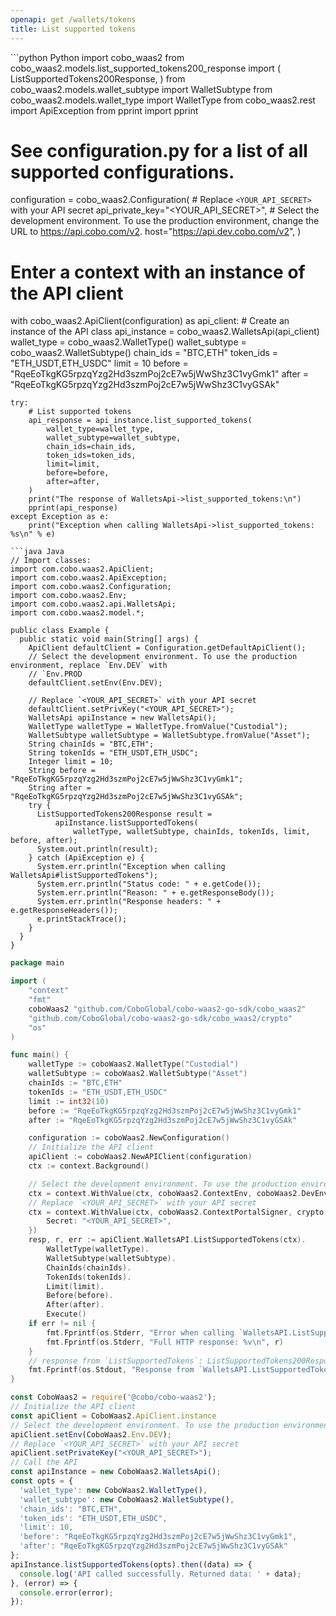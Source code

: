 ```yaml
---
openapi: get /wallets/tokens
title: List supported tokens
---
```


<RequestExample>
```python Python
import cobo_waas2
from cobo_waas2.models.list_supported_tokens200_response import (
    ListSupportedTokens200Response,
)
from cobo_waas2.models.wallet_subtype import WalletSubtype
from cobo_waas2.models.wallet_type import WalletType
from cobo_waas2.rest import ApiException
from pprint import pprint

# See configuration.py for a list of all supported configurations.
configuration = cobo_waas2.Configuration(
    # Replace `<YOUR_API_SECRET>` with your API secret
    api_private_key="<YOUR_API_SECRET>",
    # Select the development environment. To use the production environment, change the URL to https://api.cobo.com/v2.
    host="https://api.dev.cobo.com/v2",
)
# Enter a context with an instance of the API client
with cobo_waas2.ApiClient(configuration) as api_client:
    # Create an instance of the API class
    api_instance = cobo_waas2.WalletsApi(api_client)
    wallet_type = cobo_waas2.WalletType()
    wallet_subtype = cobo_waas2.WalletSubtype()
    chain_ids = "BTC,ETH"
    token_ids = "ETH_USDT,ETH_USDC"
    limit = 10
    before = "RqeEoTkgKG5rpzqYzg2Hd3szmPoj2cE7w5jWwShz3C1vyGmk1"
    after = "RqeEoTkgKG5rpzqYzg2Hd3szmPoj2cE7w5jWwShz3C1vyGSAk"

    try:
        # List supported tokens
        api_response = api_instance.list_supported_tokens(
            wallet_type=wallet_type,
            wallet_subtype=wallet_subtype,
            chain_ids=chain_ids,
            token_ids=token_ids,
            limit=limit,
            before=before,
            after=after,
        )
        print("The response of WalletsApi->list_supported_tokens:\n")
        pprint(api_response)
    except Exception as e:
        print("Exception when calling WalletsApi->list_supported_tokens: %s\n" % e)

```
```java Java
// Import classes:
import com.cobo.waas2.ApiClient;
import com.cobo.waas2.ApiException;
import com.cobo.waas2.Configuration;
import com.cobo.waas2.Env;
import com.cobo.waas2.api.WalletsApi;
import com.cobo.waas2.model.*;

public class Example {
  public static void main(String[] args) {
    ApiClient defaultClient = Configuration.getDefaultApiClient();
    // Select the development environment. To use the production environment, replace `Env.DEV` with
    // `Env.PROD
    defaultClient.setEnv(Env.DEV);

    // Replace `<YOUR_API_SECRET>` with your API secret
    defaultClient.setPrivKey("<YOUR_API_SECRET>");
    WalletsApi apiInstance = new WalletsApi();
    WalletType walletType = WalletType.fromValue("Custodial");
    WalletSubtype walletSubtype = WalletSubtype.fromValue("Asset");
    String chainIds = "BTC,ETH";
    String tokenIds = "ETH_USDT,ETH_USDC";
    Integer limit = 10;
    String before = "RqeEoTkgKG5rpzqYzg2Hd3szmPoj2cE7w5jWwShz3C1vyGmk1";
    String after = "RqeEoTkgKG5rpzqYzg2Hd3szmPoj2cE7w5jWwShz3C1vyGSAk";
    try {
      ListSupportedTokens200Response result =
          apiInstance.listSupportedTokens(
              walletType, walletSubtype, chainIds, tokenIds, limit, before, after);
      System.out.println(result);
    } catch (ApiException e) {
      System.err.println("Exception when calling WalletsApi#listSupportedTokens");
      System.err.println("Status code: " + e.getCode());
      System.err.println("Reason: " + e.getResponseBody());
      System.err.println("Response headers: " + e.getResponseHeaders());
      e.printStackTrace();
    }
  }
}

```
```go Go
package main

import (
	"context"
	"fmt"
	coboWaas2 "github.com/CoboGlobal/cobo-waas2-go-sdk/cobo_waas2"
	"github.com/CoboGlobal/cobo-waas2-go-sdk/cobo_waas2/crypto"
	"os"
)

func main() {
	walletType := coboWaas2.WalletType("Custodial")
	walletSubtype := coboWaas2.WalletSubtype("Asset")
	chainIds := "BTC,ETH"
	tokenIds := "ETH_USDT,ETH_USDC"
	limit := int32(10)
	before := "RqeEoTkgKG5rpzqYzg2Hd3szmPoj2cE7w5jWwShz3C1vyGmk1"
	after := "RqeEoTkgKG5rpzqYzg2Hd3szmPoj2cE7w5jWwShz3C1vyGSAk"

	configuration := coboWaas2.NewConfiguration()
	// Initialize the API client
	apiClient := coboWaas2.NewAPIClient(configuration)
	ctx := context.Background()

	// Select the development environment. To use the production environment, replace coboWaas2.DevEnv with coboWaas2.ProdEnv
	ctx = context.WithValue(ctx, coboWaas2.ContextEnv, coboWaas2.DevEnv)
	// Replace `<YOUR_API_SECRET>` with your API secret
	ctx = context.WithValue(ctx, coboWaas2.ContextPortalSigner, crypto.Ed25519Signer{
		Secret: "<YOUR_API_SECRET>",
	})
	resp, r, err := apiClient.WalletsAPI.ListSupportedTokens(ctx).
		WalletType(walletType).
		WalletSubtype(walletSubtype).
		ChainIds(chainIds).
		TokenIds(tokenIds).
		Limit(limit).
		Before(before).
		After(after).
		Execute()
	if err != nil {
		fmt.Fprintf(os.Stderr, "Error when calling `WalletsAPI.ListSupportedTokens``: %v\n", err)
		fmt.Fprintf(os.Stderr, "Full HTTP response: %v\n", r)
	}
	// response from `ListSupportedTokens`: ListSupportedTokens200Response
	fmt.Fprintf(os.Stdout, "Response from `WalletsAPI.ListSupportedTokens`: %v\n", resp)
}

```
```javascript JavaScript
const CoboWaas2 = require('@cobo/cobo-waas2');
// Initialize the API client
const apiClient = CoboWaas2.ApiClient.instance
// Select the development environment. To use the production environment, replace `Env.DEV` with `Env.PROD`
apiClient.setEnv(CoboWaas2.Env.DEV);
// Replace `<YOUR_API_SECRET>` with your API secret
apiClient.setPrivateKey("<YOUR_API_SECRET>");
// Call the API
const apiInstance = new CoboWaas2.WalletsApi();
const opts = {
  'wallet_type': new CoboWaas2.WalletType(),
  'wallet_subtype': new CoboWaas2.WalletSubtype(),
  'chain_ids': "BTC,ETH",
  'token_ids': "ETH_USDT,ETH_USDC",
  'limit': 10,
  'before': "RqeEoTkgKG5rpzqYzg2Hd3szmPoj2cE7w5jWwShz3C1vyGmk1",
  'after': "RqeEoTkgKG5rpzqYzg2Hd3szmPoj2cE7w5jWwShz3C1vyGSAk"
};
apiInstance.listSupportedTokens(opts).then((data) => {
  console.log('API called successfully. Returned data: ' + data);
}, (error) => {
  console.error(error);
});
```
</RequestExample>